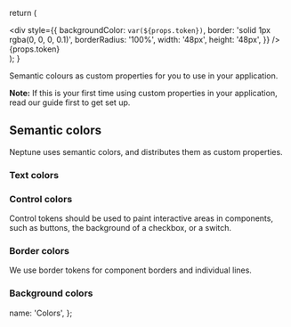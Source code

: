 
  return (
    <div className="d-flex align-items-center m-b-2">
      <div
        style={{
          backgroundColor: `var(${props.token})`,
          border: 'solid 1px rgba(0, 0, 0, 0.1)',
          borderRadius: '100%',
          width: '48px',
          height: '48px',
        }}
      />
      <div className="m-l-2">{props.token}</div>
    </div>
  );
}

Semantic colours as custom properties for you to use in your application.

**Note:** If this is your first time using custom properties in your application, read <DocLink href="/about/Styles#tokens-custom-properties">our guide</DocLink> first to get set up.

## Semantic colors

Neptune uses semantic colors, and distributes them as custom properties.

<div className="m-b-4">
  <h3>Text colors</h3>
  <ColorToken token="--color-text-primary" textColor="#fff" />
  <ColorToken token="--color-text-secondary" textColor="#fff" />
  <ColorToken token="--color-text-disabled" textColor="#fff" />
  <ColorToken token="--color-text-accent" textColor="#fff" />
  <ColorToken token="--color-text-positive" textColor="#fff" />
  <ColorToken token="--color-text-negative" textColor="#fff" />
  <ColorToken token="--color-text-warning" textColor="#fff" />
</div>

<div className="m-b-4">
  <h3>Control colors</h3>
  <p>
    Control tokens should be used to paint interactive areas in components, such as buttons, the
    background of a checkbox, or a switch.
  </p>
  <ColorToken token="--color-interactive-accent" textColor="#fff" />
  <ColorToken token="--color-interactive-accent-hover" textColor="#fff" />
  <ColorToken token="--color-interactive-accent-active" textColor="#fff" />
  <ColorToken token="--color-interactive-positive" textColor="#fff" />
  <ColorToken token="--color-interactive-positive-hover" textColor="#fff" />
  <ColorToken token="--color-interactive-positive-active" textColor="#fff" />
  <ColorToken token="--color-interactive-negative" textColor="#fff" />
  <ColorToken token="--color-interactive-negative-hover" textColor="#fff" />
  <ColorToken token="--color-interactive-negative-active" textColor="#fff" />
</div>

<div className="m-b-4">
  <h3>Border colors</h3>
  <p>We use border tokens for component borders and individual lines.</p>
  <ColorToken token="--color-border-neutral" />
  <ColorToken token="--color-border-overlay" />
</div>

<div className="m-b-4">
  <h3>Background colors</h3>
  <ColorToken token="--color-background-screen" />
  <ColorToken token="--color-background-elevated" />
  <ColorToken token="--color-background-accent" />
  <ColorToken token="--color-background-positive" />
  <ColorToken token="--color-background-negative" />
  <ColorToken token="--color-background-warning" />
</div>

  name: 'Colors',
};
